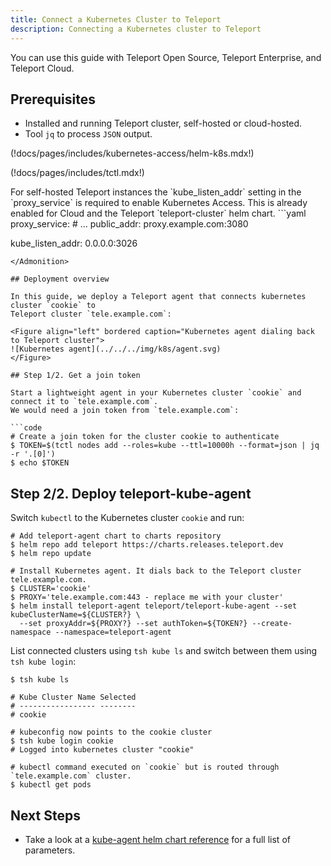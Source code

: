 ```yaml
---
title: Connect a Kubernetes Cluster to Teleport
description: Connecting a Kubernetes cluster to Teleport
---
```


<Admonition type="notice" title="Editions">
You can use this guide with Teleport Open Source, Teleport Enterprise, and Teleport Cloud.
</Admonition>

## Prerequisites

- Installed and running Teleport cluster, self-hosted or cloud-hosted.
- Tool `jq` to process `JSON` output.


(!docs/pages/includes/kubernetes-access/helm-k8s.mdx!)

(!docs/pages/includes/tctl.mdx!)

<Admonition type="notice" title="Enable Kubernetes for Self-Hosted">
For self-hosted Teleport instances the `kube_listen_addr` setting in the `proxy_service` is required to enable Kubernetes Access.  This is already enabled for Cloud and the Teleport `teleport-cluster` helm chart.
```yaml
proxy_service:
  # ...
  public_addr: proxy.example.com:3080

  kube_listen_addr: 0.0.0.0:3026  
  ```  
</Admonition>

## Deployment overview

In this guide, we deploy a Teleport agent that connects kubernetes cluster `cookie` to
Teleport cluster `tele.example.com`:

<Figure align="left" bordered caption="Kubernetes agent dialing back to Teleport cluster">
  ![Kubernetes agent](../../../img/k8s/agent.svg)
</Figure>

## Step 1/2. Get a join token

Start a lightweight agent in your Kubernetes cluster `cookie` and connect it to `tele.example.com`.
We would need a join token from `tele.example.com`:

```code
# Create a join token for the cluster cookie to authenticate
$ TOKEN=$(tctl nodes add --roles=kube --ttl=10000h --format=json | jq -r '.[0]')
$ echo $TOKEN
```

## Step 2/2. Deploy teleport-kube-agent

Switch `kubectl` to the Kubernetes cluster `cookie` and run:

```code
# Add teleport-agent chart to charts repository
$ helm repo add teleport https://charts.releases.teleport.dev
$ helm repo update

# Install Kubernetes agent. It dials back to the Teleport cluster tele.example.com.
$ CLUSTER='cookie'
$ PROXY='tele.example.com:443 - replace me with your cluster'
$ helm install teleport-agent teleport/teleport-kube-agent --set kubeClusterName=${CLUSTER?} \
  --set proxyAddr=${PROXY?} --set authToken=${TOKEN?} --create-namespace --namespace=teleport-agent
```

List connected clusters using `tsh kube ls` and switch between
them using `tsh kube login`:

```code
$ tsh kube ls

# Kube Cluster Name Selected 
# ----------------- -------- 
# cookie

# kubeconfig now points to the cookie cluster
$ tsh kube login cookie
# Logged into kubernetes cluster "cookie"

# kubectl command executed on `cookie` but is routed through `tele.example.com` cluster.
$ kubectl get pods
```

## Next Steps

- Take a look at a [kube-agent helm chart reference](../helm/reference/teleport-kube-agent.mdx) for a full list of parameters.
